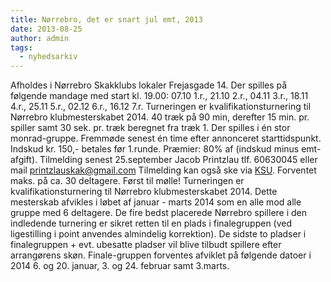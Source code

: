 ```yaml
---
title: Nørrebro, det er snart jul emt, 2013
date: 2013-08-25
author: admin
tags:
  - nyhedsarkiv
---
```


Afholdes i Nørrebro Skakklubs lokaler Frejasgade 14. Der spilles på følgende mandage med start kl. 19.00: 07.10 1.r., 21.10 2.r., 04.11 3.r., 18.11 4.r., 25.11 5.r., 02.12 6.r., 16.12 7.r. Turneringen er kvalifikationsturnering til Nørrebro klubmesterskabet 2014. 40 træk på 90 min, derefter 15 min. pr. spiller samt 30 sek. pr. træk beregnet fra træk 1. Der spilles i én stor monrad-gruppe. Fremmøde senest én time efter annonceret starttidspunkt. Indskud kr. 150,- betales før 1.runde. Præmier: 80% af (indskud minus emt-afgift). Tilmelding senest 25.september Jacob Printzlau tlf. 60630045 eller mail printzlauskak@gmail.com Tilmelding kan også ske via [KSU](http://ksu.dk/kalender/dotnet/viskalender.aspx?id=1249). Forventet maks. på ca. 30 deltagere. Først til mølle! Turneringen er kvalifikationsturnering til Nørrebro klubmesterskabet 2014. Dette mesterskab afvikles i løbet af januar - marts 2014 som en alle mod alle gruppe med 6 deltagere. De fire bedst placerede Nørrebro spillere i den indledende turnering er sikret retten til en plads i finalegruppen (ved ligestilling i point anvendes almindelig korrektion). De sidste to pladser i finalegruppen + evt. ubesatte pladser vil blive tilbudt spillere efter arrangørens skøn. Finale-gruppen forventes afviklet på følgende datoer i 2014 6. og 20. januar, 3. og 24. februar samt 3.marts.
